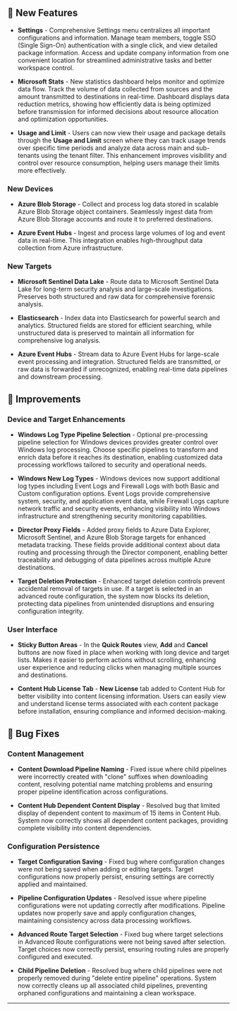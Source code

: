 ## :rocket: New Features

- **Settings** - Comprehensive Settings menu centralizes all important configurations and information. Manage team members, toggle SSO (Single Sign-On) authentication with a single click, and view detailed package information. Access and update company information from one convenient location for streamlined administrative tasks and better workspace control.

- **Microsoft Stats** - New statistics dashboard helps monitor and optimize data flow. Track the volume of data collected from sources and the amount transmitted to destinations in real-time. Dashboard displays data reduction metrics, showing how efficiently data is being optimized before transmission for informed decisions about resource allocation and optimization opportunities.

- **Usage and Limit** - Users can now view their usage and package details through the **Usage and Limit** screen where they can track usage trends over specific time periods and analyze data across main and sub-tenants using the tenant filter. This enhancement improves visibility and control over resource consumption, helping users manage their limits more effectively.

### New Devices

- **Azure Blob Storage** - Collect and process log data stored in scalable Azure Blob Storage object containers. Seamlessly ingest data from Azure Blob Storage accounts and route it to preferred destinations.

- **Azure Event Hubs** - Ingest and process large volumes of log and event data in real-time. This integration enables high-throughput data collection from Azure infrastructure.

### New Targets

- **Microsoft Sentinel Data Lake** - Route data to Microsoft Sentinel Data Lake for long-term security analysis and large-scale investigations. Preserves both structured and raw data for comprehensive forensic analysis.

- **Elasticsearch** - Index data into Elasticsearch for powerful search and analytics. Structured fields are stored for efficient searching, while unstructured data is preserved to maintain all information for comprehensive log analysis.

- **Azure Event Hubs** - Stream data to Azure Event Hubs for large-scale event processing and integration. Structured fields are transmitted, or raw data is forwarded if unrecognized, enabling real-time data pipelines and downstream processing.

## :wrench: Improvements

### Device and Target Enhancements

- **Windows Log Type Pipeline Selection** - Optional pre-processing pipeline selection for Windows devices provides greater control over Windows log processing. Choose specific pipelines to transform and enrich data before it reaches its destination, enabling customized data processing workflows tailored to security and operational needs.

- **Windows New Log Types** - Windows devices now support additional log types including Event Logs and Firewall Logs with both Basic and Custom configuration options. Event Logs provide comprehensive system, security, and application event data, while Firewall Logs capture network traffic and security events, enhancing visibility into Windows infrastructure and strengthening security monitoring capabilities.

- **Director Proxy Fields** - Added proxy fields to Azure Data Explorer, Microsoft Sentinel, and Azure Blob Storage targets for enhanced metadata tracking. These fields provide additional context about data routing and processing through the Director component, enabling better traceability and debugging of data pipelines across multiple Azure destinations.

- **Target Deletion Protection** - Enhanced target deletion controls prevent accidental removal of targets in use. If a target is selected in an advanced route configuration, the system now blocks its deletion, protecting data pipelines from unintended disruptions and ensuring configuration integrity.

### User Interface

- **Sticky Button Areas** - In the **Quick Routes** view, **Add** and **Cancel** buttons are now fixed in place when working with long device and target lists. Makes it easier to perform actions without scrolling, enhancing user experience and reducing clicks when managing multiple sources and destinations.

- **Content Hub License Tab** - **New License** tab added to Content Hub for better visibility into content licensing information. Users can easily view and understand license terms associated with each content package before installation, ensuring compliance and informed decision-making.

## :bug: Bug Fixes

### Content Management

- **Content Download Pipeline Naming** - Fixed issue where child pipelines were incorrectly created with "clone" suffixes when downloading content, resolving potential name matching problems and ensuring proper pipeline identification across configurations.

- **Content Hub Dependent Content Display** - Resolved bug that limited display of dependent content to maximum of 15 items in Content Hub. System now correctly shows all dependent content packages, providing complete visibility into content dependencies.

### Configuration Persistence

- **Target Configuration Saving** - Fixed bug where configuration changes were not being saved when adding or editing targets. Target configurations now properly persist, ensuring settings are correctly applied and maintained.

- **Pipeline Configuration Updates** - Resolved issue where pipeline configurations were not updating correctly after modifications. Pipeline updates now properly save and apply configuration changes, maintaining consistency across data processing workflows.

- **Advanced Route Target Selection** - Fixed bug where target selections in Advanced Route configurations were not being saved after selection. Target choices now correctly persist, ensuring routing rules are properly configured and executed.

- **Child Pipeline Deletion** - Resolved bug where child pipelines were not properly removed during "delete entire pipeline" operations. System now correctly cleans up all associated child pipelines, preventing orphaned configurations and maintaining a clean workspace.

---
